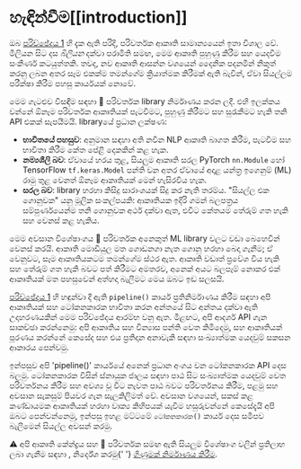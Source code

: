 # හැඳින්වීම[[introduction]]

<CourseFloatingBanner chapter={2} classNames="absolute z-10 right-0 top-0" />

ඔබ [පරිච්ඡේදය 1](/course/chapter1) හි දැක ඇති පරිදි, පරිවර්තක ආකෘති සාමාන්‍යයෙන් ඉතා විශාල වේ. මිලියන සිට දස _බිලියන_ දක්වා පරාමිති සමඟ, මෙම ආකෘති පුහුණු කිරීම සහ යෙදවීම සංකීර්ණ කටයුත්තකි. තවද, නව ආකෘති ආසන්න වශයෙන් දෛනික පදනමින් නිකුත් කරනු ලබන අතර සෑම එකක්ම තමන්ගේම ක්‍රියාත්මක කිරීමක් ඇති බැවින්, ඒවා සියල්ලම පරීක්ෂා කිරීම පහසු කාර්යයක් නොවේ.

මෙම ගැටළුව විසඳීම සඳහා 🤗 පරිවර්තක library නිර්මාණය කරන ලදී. එහි ඉලක්කය වන්නේ ඕනෑම පරිවර්තක ආකෘතියක් පැටවීමට, පුහුණු කිරීමට සහ සුරැකීමට හැකි තනි API එකක් සැපයීමයි. libraryයේ ප්‍රධාන ලක්ෂණ:

- **භාවිතයේ පහසුව**: අනුමාන සඳහා අති නවීන NLP ආකෘති බාගත කිරීම, පැටවීම සහ භාවිතා කිරීම කේත පේළි දෙකකින් කළ හැක.
- **නම්‍යශීලි බව**: ඒවායේ හරය තුළ, සියලුම ආකෘති සරල PyTorch `nn.Module` හෝ TensorFlow `tf.keras.Model` පන්ති වන අතර ඒවායේ අදාළ යන්ත්‍ර ඉගෙනුම් (ML) රාමු තුළ වෙනත් ඕනෑම ආකෘතියක් මෙන් හැසිරවිය හැක.
- **සරල බව**: library හරහා කිසිදු සාරාංශයක් සිදු කර නැති තරම්ය. "සියල්ල එක ගොනුවක" යනු මූලික සංකල්පයකි: ආකෘතියක ඉදිරි ගමන් බලපත්‍රය සම්පුර්ණයෙන්ම තනි ගොනුවක අර්ථ දක්වා ඇත, එවිට කේතයම තේරුම් ගත හැකි සහ වෙනස් කළ හැකිය.

මෙම අවසාන විශේෂාංගය 🤗 පරිවර්තක අනෙකුත් ML library වලට වඩා බෙහෙවින් වෙනස් කරයි. ආකෘති මොඩියුල මත ගොඩනගා නැත
ගොනු හරහා බෙදා ගැනීම; ඒ වෙනුවට, සෑම ආකෘතියකටම තමන්ගේම ස්ථර ඇත. ආකෘති වඩාත් ප්‍රවේශ විය හැකි සහ තේරුම් ගත හැකි බවට පත් කිරීමට අමතරව, අනෙක් අයට බලපෑම් නොකර එක් ආකෘතියක් මත පහසුවෙන් අත්හදා බැලීමට මෙය ඔබට ඉඩ සලසයි.

[පරිච්ඡේදය 1](/course/chapter1) හි හඳුන්වා දී ඇති `pipeline()` කාර්ය ප්‍රතිනිර්මාණය කිරීම සඳහා අපි ආකෘතියක් සහ ටෝකනකාරක භාවිතා කරන අන්තයේ සිට අන්තය දක්වා ඇති උදාහරණයකින් මෙම පරිච්ඡේදය ආරම්භ වනු ඇත. මීළඟට, අපි ආදර්ශ API ගැන සාකච්ඡා කරන්නෙමු: අපි ආකෘතිය සහ වින්‍යාස පන්ති වෙත කිමිදෙමු, සහ ආකෘතියක් පූරණය කරන්නේ කෙසේද සහ එය ප්‍රතිදාන අනාවැකි සඳහා සංඛ්‍යාත්මක යෙදවුම් සකසන ආකාරය පෙන්වමු.

ඉන්පසුව අපි 'pipeline()' කාර්යයේ අනෙක් ප්‍රධාන අංගය වන ටෝකනකාරක API දෙස බලමු. ටෝකනකාරක විසින් ස්නායුක ජාලය සඳහා පාඨ සිට සංඛ්‍යාත්මක යෙදවුම් වෙත පරිවර්තනය කිරීම සහ අවශ්‍ය වූ විට නැවත පාඨ බවට පරිවර්තනය කිරීම, පළමු සහ අවසාන සැකසුම් පියවර ගැන සැලකිලිමත් වේ. අවසාන වශයෙන්, සකස් කළ කණ්ඩායමක ආකෘතියක් හරහා වාක්‍ය කිහිපයක් යැවීම හසුරුවන්නේ කෙසේදැයි අපි ඔබට පෙන්වන්නෙමු, ඉන්පසු ඉහළ මට්ටමේ `ටෝකනකාරක()` කාර්ය දෙස සමීපව බැලීමෙන් සියල්ල අවසන් කරමු.

<Tip>
  ⚠️ අපි ආකෘති කේන්ද්‍රය සහ 🤗 පරිවර්තක සමඟ ඇති සියලුම විශේෂාංග වලින් ප්‍රතිලාභ
  ලබා ගැනීම සඳහා , නිර්දේශ කරමු{' '}
  <a href="https://huggingface.co/join">ගිණුමක් නිර්මාණය කිරීම</a>.
</Tip>
